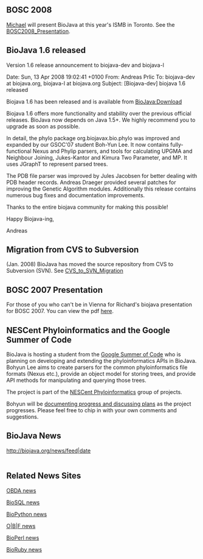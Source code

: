 == BOSC 2008 ==

[[User:Heuermh|Michael]] will present BioJava at this year's ISMB in Toronto. See the [[BOSC2008_Presentation]].

== BioJava 1.6 released ==

Version 1.6 release announcement to biojava-dev and biojava-l

Date: Sun, 13 Apr 2008 19:02:41 +0100
From: Andreas Prlic
To: biojava-dev at biojava.org, biojava-l at biojava.org
Subject: [Biojava-dev] biojava 1.6 released

Biojava 1.6 has been released and is available from [[BioJava:Download]]

Biojava 1.6 offers more functionality and stability over the previous official releases. BioJava now depends on Java 1.5+. We highly recommend you to upgrade as soon as possible.

In detail, the phylo package org.biojavax.bio.phylo was improved and expanded by our GSOC'07 student Boh-Yun Lee. It now contains fully- functional Nexus and Phylip parsers, and tools for calculating UPGMA and Neighbour Joining, Jukes-Kantor and Kimura Two Parameter, and MP. It uses JGraphT to represent parsed trees.

The PDB file parser was improved by Jules Jacobsen for better dealing with PDB header records. Andreas Draeger provided several patches for improving the Genetic Algorithm modules. Additionally this release contains numerous bug fixes and documentation improvements.

Thanks to the entire biojava community for making this possible!

Happy Biojava-ing,

Andreas 

== Migration from CVS to Subversion ==

(Jan. 2008) BioJava has moved the source repository from CVS to Subversion (SVN). See [[CVS_to_SVN_Migration]]

== BOSC 2007 Presentation ==

For those of you who can't be in Vienna for Richard's biojava presentation for BOSC 2007. You can view the pdf [http://www.biojava.org/download/files/bosc2007.pdf here].

== NESCent Phyloinformatics and the Google Summer of Code ==

BioJava is hosting a student from the [http://code.google.com/soc Google Summer of Code] who is planning on developing and extending the phyloinformatics APIs in BioJava. Bohyun Lee aims to create parsers for the common phyloinformatics file formats (Nexus etc.), provide an object model for storing trees, and provide API methods for manipulating and querying those trees.

The project is part of the [http://phylosoc.nescent.org/ NESCent Phyloinformatics] group of projects.

Bohyun will be [[Project:PhyloSOC07|documenting progress and discussing plans]] as the project progresses. Please feel free to chip in with your own comments and suggestions.

== BioJava News ==

<table>
<rss>http://biojava.org/news/feed|date</rss>
</table>

== Related News Sites ==

[http://obda.open-bio.org/news OBDA news]

[http://biosql.org/news/ BioSQL news]

[http://biopython.open-bio.org/news BioPython news]

[http://news.open-bio.org/ O|B|F news]

[http://bioperl.org/news/ BioPerl news]

[http://bioruby.org/news/ BioRuby news]